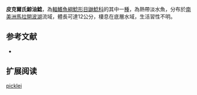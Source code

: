 {{Speciesbox
| name = 皮克爾氏鯨油鯰
| image = 
| image_width = 250px
| status = NE
| status_system = IUCN3.1
| genus = Cetopsorhamdia
| species = picklei
| authority = [[Schultz|Schultz]], 1944
| synonyms = 
}}

'''皮克爾氏鯨油鯰'''，為[[輻鰭魚綱|輻鰭魚綱]][[鯰形目|鯰形目]][[鼬鯰科|鼬鯰科]]的其中一[[種|種]]，為熱帶淡水魚，分布於[[南美洲|南美洲]][[馬拉開波湖|馬拉開波湖]]流域，體長可達12公分，棲息在底層水域，生活習性不明。

==参考文献==
*{{FishBase_species|genus=Cetopsorhamdia|species=picklei |year=2015|month=6}}

== 扩展阅读 ==
{{refbegin}}
{{wikispecies-inline|Cetopsorhamdia picklei |皮克爾氏鯨油鯰}}
{{refend}}
{{Taxonbar|from=Q5645644}}

[[Category:鯨油鯰屬|picklei]]